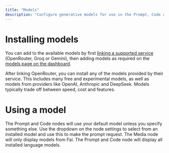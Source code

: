 ```yaml
---
title: "Models"
description: "Configure generative models for use in the Prompt, Code and Media nodes"
---
```


# Installing models

You can add to the available models by first [linking a supported service](/accounts) (OpenRouter, Groq or Gemini), then 
adding models as required on the [models page on the dashboard](https://runchat.app/dashboard/models).

After linking OpenRouter, you can install any of the models provided by their service. This includes many free and experimental models, as well as models from providers like OpenAI, Anthropic and DeepSeek.
Models typically trade off between speed, cost and features. 

# Using a model

The Prompt and Code nodes will use your default model unless you specify something else.
Use the dropdown on the node settings to select from an installed model and use this to make the prompt request. 
The Media node will only display models from Fal. The Prompt and Code node will display all installed language models. 